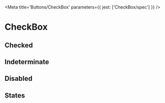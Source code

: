 

<Meta title='Buttons/CheckBox' parameters={{ jest: ['CheckBox/spec'] }} />

# CheckBox

<Preview>
  <Story name='Default'>
    <CheckBox onChange={action('change')} />
  </Story>
</Preview>

<Props of={CheckBox} />

## Checked

<Preview>
  <Story name='Checked'>
    <CheckBox checked onChange={action('change')} />
  </Story>
</Preview>

## Indeterminate

<Preview>
  <Story name='Indeterminate'>
    <CheckBox indeterminate onChange={action('change')} />
  </Story>
</Preview>

## Disabled

<Preview>
  <Story name='Disabled'>
    <CheckBox disabled />
  </Story>
</Preview>

## States

<Story name='States'>
  <PropsVariationSection
    component={CheckBox}
    common={{ onChange: action('change') }}
    xAxis={{
      checked: { checked: true },
      unchecked: { checked: false },
      indeterminate: { indeterminate: true },
    }}
    yAxis={{
      default: { },
      hover: { className: 'is-hovered' },
      active: { className: 'is-active' },
      focus: { className: 'is-focused' },
      disabled: { disabled: true },
    }}
  />
</Story>
